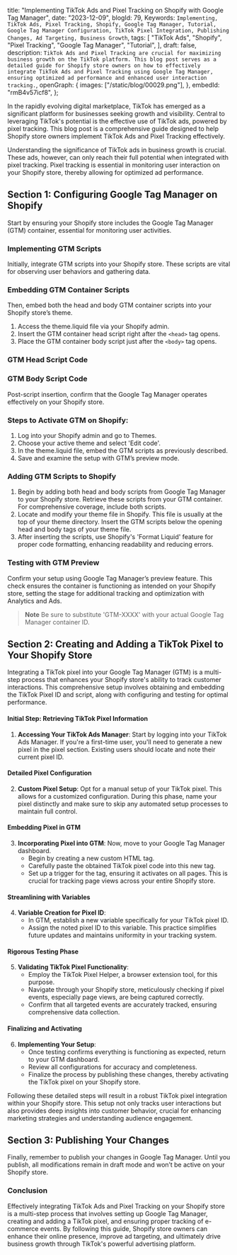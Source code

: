  title:
  "Implementing TikTok Ads and Pixel Tracking on Shopify with Google Tag Manager",
 date: "2023-12-09",
 blogId: 79,
 Keywords: `Implementing, TikTok Ads, Pixel Tracking, Shopify, Google Tag Manager, Tutorial, Google Tag Manager Configuration, TikTok Pixel Integration, Publishing Changes, Ad Targeting, Business Growth`,
 tags: [
  "TikTok Ads",
  "Shopify",
  "Pixel Tracking",
  "Google Tag Manager",
  "Tutorial",
 ],
 draft: false,
 description: `TikTok Ads and Pixel Tracking are crucial for maximizing business growth on the TikTok platform. This blog post serves as a detailed guide for Shopify store owners on how to effectively integrate TikTok Ads and Pixel Tracking using Google Tag Manager, ensuring optimized ad performance and enhanced user interaction tracking.`,
 openGraph: {
  images: ["/static/blog/00029.png"],
 },
 embedId: "rmB4v57icf8",
};

<BlogHeader metadata={metadata} />

In the rapidly evolving digital marketplace, TikTok has emerged as a significant platform for businesses seeking growth and visibility. Central to leveraging TikTok's potential is the effective use of TikTok ads, powered by pixel tracking. This blog post is a comprehensive guide designed to help Shopify store owners implement TikTok Ads and Pixel Tracking effectively.

Understanding the significance of TikTok ads in business growth is crucial. These ads, however, can only reach their full potential when integrated with pixel tracking. Pixel tracking is essential in monitoring user interaction on your Shopify store, thereby allowing for optimized ad performance.

## Section 1: Configuring Google Tag Manager on Shopify

Start by ensuring your Shopify store includes the Google Tag Manager (GTM) container, essential for monitoring user activities.

### Implementing GTM Scripts

Initially, integrate GTM scripts into your Shopify store. These scripts are vital for observing user behaviors and gathering data.

### Embedding GTM Container Scripts

Then, embed both the head and body GTM container scripts into your Shopify store’s theme.

1. Access the theme.liquid file via your Shopify admin.
2. Insert the GTM container head script right after the `<head>` tag opens.
3. Place the GTM container body script just after the `<body>` tag opens.

### GTM Head Script Code

<DataLayerCode type='googleTagManager' subType='head' />

### GTM Body Script Code

<DataLayerCode type='googleTagManager' subType='body' />

Post-script insertion, confirm that the Google Tag Manager operates effectively on your Shopify store.

### Steps to Activate GTM on Shopify:

1. Log into your Shopify admin and go to Themes.
2. Choose your active theme and select 'Edit code'.
3. In the theme.liquid file, embed the GTM scripts as previously described.
4. Save and examine the setup with GTM’s preview mode.

### Adding GTM Scripts to Shopify

1. Begin by adding both head and body scripts from Google Tag Manager to your Shopify store. Retrieve these scripts from your GTM container. For comprehensive coverage, include both scripts.
2. Locate and modify your theme file in Shopify. This file is usually at the top of your theme directory. Insert the GTM scripts below the opening head and body tags of your theme file.
3. After inserting the scripts, use Shopify's 'Format Liquid' feature for proper code formatting, enhancing readability and reducing errors.

### Testing with GTM Preview

Confirm your setup using Google Tag Manager’s preview feature. This check ensures the container is functioning as intended on your Shopify store, setting the stage for additional tracking and optimization with Analytics and Ads.

> **Note**
> Be sure to substitute 'GTM-XXXX' with your actual Google Tag Manager container ID.

## Section 2: Creating and Adding a TikTok Pixel to Your Shopify Store

Integrating a TikTok pixel into your Google Tag Manager (GTM) is a multi-step process that enhances your Shopify store's ability to track customer interactions. This comprehensive setup involves obtaining and embedding the TikTok Pixel ID and script, along with configuring and testing for optimal performance.

#### Initial Step: Retrieving TikTok Pixel Information

1. **Accessing Your TikTok Ads Manager**: Start by logging into your TikTok Ads Manager. If you're a first-time user, you'll need to generate a new pixel in the pixel section. Existing users should locate and note their current pixel ID.

#### Detailed Pixel Configuration

2. **Custom Pixel Setup**: Opt for a manual setup of your TikTok pixel. This allows for a customized configuration. During this phase, name your pixel distinctly and make sure to skip any automated setup processes to maintain full control.

#### Embedding Pixel in GTM

3. **Incorporating Pixel into GTM**: Now, move to your Google Tag Manager dashboard.
   - Begin by creating a new custom HTML tag.
   - Carefully paste the obtained TikTok pixel code into this new tag.
   - Set up a trigger for the tag, ensuring it activates on all pages. This is crucial for tracking page views across your entire Shopify store.

#### Streamlining with Variables

4. **Variable Creation for Pixel ID**:
   - In GTM, establish a new variable specifically for your TikTok pixel ID.
   - Assign the noted pixel ID to this variable. This practice simplifies future updates and maintains uniformity in your tracking system.

#### Rigorous Testing Phase

5. **Validating TikTok Pixel Functionality**:
   - Employ the TikTok Pixel Helper, a browser extension tool, for this purpose.
   - Navigate through your Shopify store, meticulously checking if pixel events, especially page views, are being captured correctly.
   - Confirm that all targeted events are accurately tracked, ensuring comprehensive data collection.

#### Finalizing and Activating

6. **Implementing Your Setup**:
   - Once testing confirms everything is functioning as expected, return to your GTM dashboard.
   - Review all configurations for accuracy and completeness.
   - Finalize the process by publishing these changes, thereby activating the TikTok pixel on your Shopify store.

Following these detailed steps will result in a robust TikTok pixel integration within your Shopify store. This setup not only tracks user interactions but also provides deep insights into customer behavior, crucial for enhancing marketing strategies and understanding audience engagement.

## Section 3: Publishing Your Changes

Finally, remember to publish your changes in Google Tag Manager. Until you publish, all modifications remain in draft mode and won’t be active on your Shopify store.

### Conclusion

Effectively integrating TikTok Ads and Pixel Tracking on your Shopify store is a multi-step process that involves setting up Google Tag Manager, creating and adding a TikTok pixel, and ensuring proper tracking of e-commerce events. By following this guide, Shopify store owners can enhance their online presence, improve ad targeting, and ultimately drive business growth through TikTok's powerful advertising platform.
